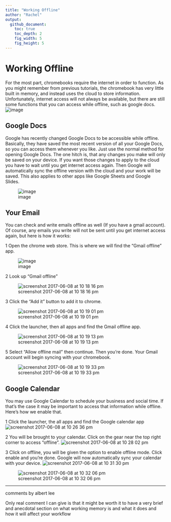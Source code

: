 ```yaml
---
title: "Working Offline"
author: "Rachel"
output:
  github_document:
    toc: true
    toc_depth: 2
    fig_width: 5
    fig_height: 5
---
```



# Working Offline
 
For the most part, chromebooks require the internet in order to function.  As you might remember from previous tutorials, the chromebook has very little built in memory, and instead uses the cloud to store information.  Unfortunately, internet access will not always be available, but there are still some functions that you can access while offline, such as google docs.
 ![image](https://user-images.githubusercontent.com/28161368/26958178-26da7706-4c97-11e7-8f44-db17dfd0b195.png)

## Google Docs
 
Google has recently changed Google Docs to be accessible while offline.  Basically, they have saved the most recent version of all your Google Docs, so you can access them whenever you like.  Just use the normal method for opening Google Docs.  The one hitch is, that any changes you make will only be saved on your device.  If you want those changes to apply to the cloud you have to wait until you get internet access again.  Then Google will automatically sync the offline version with the cloud and your work will be saved.  This also applies to other apps like Google Sheets and Google Slides.
 
![image](https://user-images.githubusercontent.com/28161368/26957987-4fa87a12-4c96-11e7-8e0f-7be48ff4c22b.png)
 
## Your Email
 
You can check and write emails offline as well (If you have a gmail account).  Of course, any emails you write will not be sent until you get internet access again, but here is how it works:
 
1 Open the chrome web store.  This is where we will find the “Gmail offline” app.
 
![image](https://user-images.githubusercontent.com/28161368/26958250-8c437444-4c97-11e7-83a8-08bd8871b867.png)

 
2 Look up “Gmail offline”
 
![screenshot 2017-06-08 at 10 18 16 pm](https://user-images.githubusercontent.com/28161368/26958488-0259d76c-4c99-11e7-88c3-9cb5554ab4a5.png)
 
3 Click the “Add it” button to add it to chrome.
 
![screenshot 2017-06-08 at 10 19 01 pm](https://user-images.githubusercontent.com/28161368/26958484-fe86bad8-4c98-11e7-9deb-f084793ad815.png)
 
4 Click the launcher, then all apps and find the Gmail offline app.
 
![screenshot 2017-06-08 at 10 19 13 pm](https://user-images.githubusercontent.com/28161368/26958478-f9728ab8-4c98-11e7-91bc-8abf55565557.png)
 
5 Select “Allow offline mail” then continue.  Then you’re done.  Your Gmail account will begin syncing with your chromebook.
 
![screenshot 2017-06-08 at 10 19 33 pm](https://user-images.githubusercontent.com/28161368/26958475-f6a1d5a0-4c98-11e7-9ce5-e772795c01a1.png)
 
## Google Calendar
 
You may use Google Calendar to schedule your business and social time.  If that’s the case it may be important to access that information while offline.  Here’s how we enable that.
 
1 Click the launcher, the all apps and find the Google calendar app
 ![screenshot 2017-06-08 at 10 26 36 pm](https://user-images.githubusercontent.com/28161368/26958756-69e7f87c-4c9a-11e7-915b-468227909f3a.png)

 
2 You will be brought to your calendar.  Click on the gear near the top right corner to access “offline”.
 ![screenshot 2017-06-08 at 10 28 02 pm](https://user-images.githubusercontent.com/28161368/26958759-6c90b9d8-4c9a-11e7-8d6e-f4f3050b1b60.png)

 
3 Click on offline, you will be given the option to enable offline mode.  Click enable and you’re done.  Google will now automatically sync your calendar with your device.
![screenshot 2017-06-08 at 10 31 30 pm](https://user-images.githubusercontent.com/28161368/26958762-6eb78f98-4c9a-11e7-95b6-a255248fd697.png)
 

![screenshot 2017-06-08 at 10 32 06 pm](https://user-images.githubusercontent.com/28161368/26958963-8c0e4b1c-4c9b-11e7-9583-bb2bffaf5090.png)


-------------------------------------------------------------------------------------------

comments by albert lee

Only real comment I can give is that it might be worth it to have a very brief and anecdotal section on what working memory is and what it does and how it will affect your workflow

 
